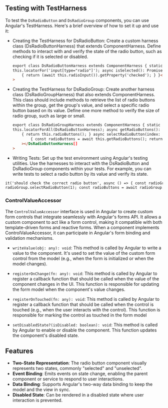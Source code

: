 

## Testing with TestHarness

To test the `DsRadioButton` and `DsRadioGroup` components, you can use Angular's TestHarness. Here's a brief overview of how to set it up and use it:

-   Creating the TestHarness for DsRadioButton:
    Create a custom harness class (DsRadioButtonHarness) that extends ComponentHarness.
    Define methods to interact with and verify the state of the radio button, such as checking if it is selected or disabled.

    ```html
    export class DsRadioButtonHarness extends ComponentHarness { static hostSelector = 'ds-radio-button'; private radioInput =
    this.locatorFor('input[type="radio"]'); async isSelected(): Promise<boolean>
        { return (await this.radioInput()).getProperty('checked'); } }</boolean
    >
    ```

-   Creating the TestHarness for DsRadioGroup:
    Create another harness class (DsRadioGroupHarness) that also extends ComponentHarness.
    This class should include methods to retrieve the list of radio buttons within the group, get the group's value, and select a specific radio button based on its value.
    Define one more method to verify the size of radio group, such as large or small.

    ```html
    export class DsRadioGroupHarness extends ComponentHarness { static hostSelector = 'ds-radio-group'; private radioButtons =
    this.locatorForAll(DsRadioButtonHarness); async getRadioButtons(): Promise<DsRadioButtonHarness[]>
        { return this.radioButtons(); } async selectRadioButton(index: number): Promise<void>
            { const radioButtons = await this.getRadioButtons(); return radioButtons[index].select(); } }</void
        ></DsRadioButtonHarness[]
    >
    ```

-   Writing Tests:
    Set up the test environment using Angular's testing utilities.
    Use the harnesses to interact with the DsRadioButton and DsRadioGroup components within your tests.
    For example, you can write tests to select a radio button by its value and verify its state.

```html
it('should check the correct radio button', async () => { const radioGroup = await loader.getHarness(DsRadioGroupHarness); await
radioGroup.selectRadioButton(1); const radioButtons = await radioGroup.getRadioButtons(); expect(await radioButtons[1].isSelected()).toBe(true); });
```

### ControlValueAccessor

The `ControlValueAccessor` interface is used in Angular to create custom form controls that integrate seamlessly with Angular's forms API. It allows a custom component to act like a form control, making it compatible with both template-driven forms and reactive forms. When a component implements ControlValueAccessor, it can participate in Angular's form binding and validation mechanisms.

-   `writeValue(obj: any): void`:
    This method is called by Angular to write a value to the component. It's used to set the value of the custom form control from the model (e.g., when the form is initialized or when the model changes).

-   `registerOnChange(fn: any): void`:
    This method is called by Angular to register a callback function that should be called when the value of the component changes in the UI. This function is responsible for updating the form model when the component's value changes.

-   `registerOnTouched(fn: any): void`:
    This method is called by Angular to register a callback function that should be called when the control is touched (e.g., when the user interacts with the control). This function is responsible for marking the control as touched in the form model

-   `setDisabledState?(isDisabled: boolean): void`:
    This method is called by Angular to enable or disable the component. This function updates the component's disabled state.

## Features

-   **Two-State Representation**: The radio button component visually represents two states, commonly "selected" and "unselected".
-   **Event Binding**: Emits events on state change, enabling the parent component or service to respond to user interactions.
-   **Data Binding**: Supports Angular's two-way data binding to keep the model and the view in sync.
-   **Disabled State**: Can be rendered in a disabled state where user interaction is prevented.
